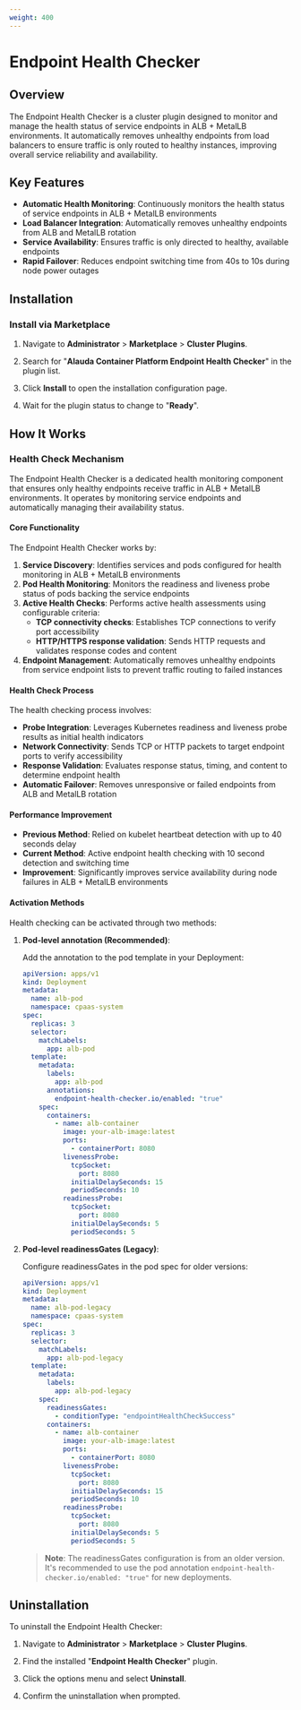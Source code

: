 ```yaml
---
weight: 400
---
```


# Endpoint Health Checker

## Overview

The Endpoint Health Checker is a cluster plugin designed to monitor and manage the health status of service endpoints in ALB + MetalLB environments. It automatically removes unhealthy endpoints from load balancers to ensure traffic is only routed to healthy instances, improving overall service reliability and availability.

## Key Features

- **Automatic Health Monitoring**: Continuously monitors the health status of service endpoints in ALB + MetalLB environments
- **Load Balancer Integration**: Automatically removes unhealthy endpoints from ALB and MetalLB rotation
- **Service Availability**: Ensures traffic is only directed to healthy, available endpoints
- **Rapid Failover**: Reduces endpoint switching time from 40s to 10s during node power outages

## Installation

### Install via Marketplace

1. Navigate to **Administrator** > **Marketplace** > **Cluster Plugins**.

2. Search for "**Alauda Container Platform Endpoint Health Checker**" in the plugin list.

3. Click **Install** to open the installation configuration page.

4. Wait for the plugin status to change to "**Ready**".

## How It Works

### Health Check Mechanism

The Endpoint Health Checker is a dedicated health monitoring component that ensures only healthy endpoints receive traffic in ALB + MetalLB environments. It operates by monitoring service endpoints and automatically managing their availability status.

#### Core Functionality

The Endpoint Health Checker works by:

1. **Service Discovery**: Identifies services and pods configured for health monitoring in ALB + MetalLB environments
2. **Pod Health Monitoring**: Monitors the readiness and liveness probe status of pods backing the service endpoints
3. **Active Health Checks**: Performs active health assessments using configurable criteria:
   - **TCP connectivity checks**: Establishes TCP connections to verify port accessibility
   - **HTTP/HTTPS response validation**: Sends HTTP requests and validates response codes and content
4. **Endpoint Management**: Automatically removes unhealthy endpoints from service endpoint lists to prevent traffic routing to failed instances

#### Health Check Process

The health checking process involves:

- **Probe Integration**: Leverages Kubernetes readiness and liveness probe results as initial health indicators
- **Network Connectivity**: Sends TCP or HTTP packets to target endpoint ports to verify accessibility
- **Response Validation**: Evaluates response status, timing, and content to determine endpoint health
- **Automatic Failover**: Removes unresponsive or failed endpoints from ALB and MetalLB rotation

#### Performance Improvement

- **Previous Method**: Relied on kubelet heartbeat detection with up to 40 seconds delay
- **Current Method**: Active endpoint health checking with 10 second detection and switching time
- **Improvement**: Significantly improves service availability during node failures in ALB + MetalLB environments

#### Activation Methods

Health checking can be activated through two methods:

1. **Pod-level annotation (Recommended)**:

   Add the annotation to the pod template in your Deployment:

   ```yaml
   apiVersion: apps/v1
   kind: Deployment
   metadata:
     name: alb-pod
     namespace: cpaas-system
   spec:
     replicas: 3
     selector:
       matchLabels:
         app: alb-pod
     template:
       metadata:
         labels:
           app: alb-pod
         annotations:
           endpoint-health-checker.io/enabled: "true"
       spec:
         containers:
           - name: alb-container
             image: your-alb-image:latest
             ports:
               - containerPort: 8080
             livenessProbe:
               tcpSocket:
                 port: 8080
               initialDelaySeconds: 15
               periodSeconds: 10
             readinessProbe:
               tcpSocket:
                 port: 8080
               initialDelaySeconds: 5
               periodSeconds: 5
   ```

2. **Pod-level readinessGates (Legacy)**:

   Configure readinessGates in the pod spec for older versions:

   ```yaml
   apiVersion: apps/v1
   kind: Deployment
   metadata:
     name: alb-pod-legacy
     namespace: cpaas-system
   spec:
     replicas: 3
     selector:
       matchLabels:
         app: alb-pod-legacy
     template:
       metadata:
         labels:
           app: alb-pod-legacy
       spec:
         readinessGates:
           - conditionType: "endpointHealthCheckSuccess"
         containers:
           - name: alb-container
             image: your-alb-image:latest
             ports:
               - containerPort: 8080
             livenessProbe:
               tcpSocket:
                 port: 8080
               initialDelaySeconds: 15
               periodSeconds: 10
             readinessProbe:
               tcpSocket:
                 port: 8080
               initialDelaySeconds: 5
               periodSeconds: 5
   ```
   
   > **Note**: The readinessGates configuration is from an older version. It's recommended to use the pod annotation `endpoint-health-checker.io/enabled: "true"` for new deployments.

## Uninstallation

To uninstall the Endpoint Health Checker:

1. Navigate to **Administrator** > **Marketplace** > **Cluster Plugins**.

2. Find the installed "**Endpoint Health Checker**" plugin.

3. Click the options menu and select **Uninstall**.

4. Confirm the uninstallation when prompted.
